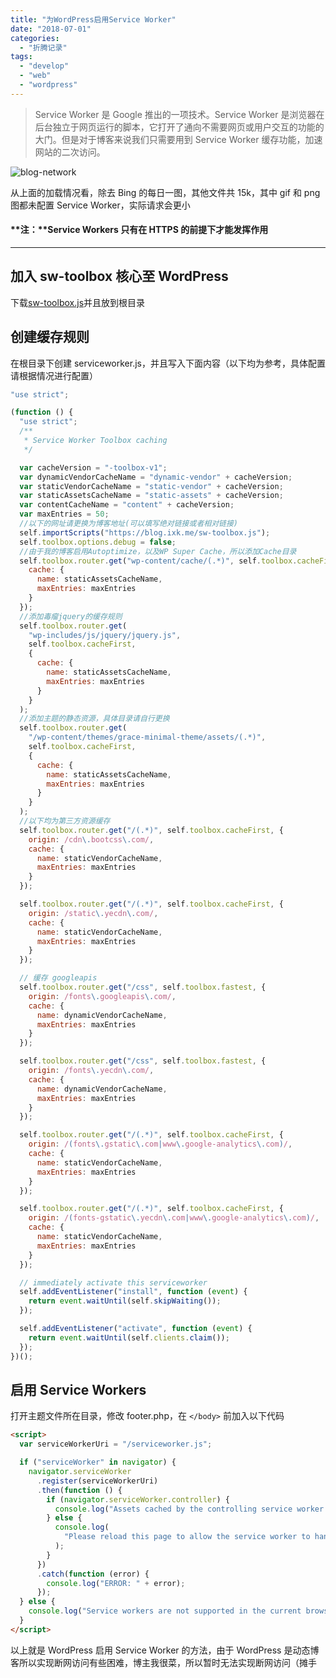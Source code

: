 ```yaml
---
title: "为WordPress启用Service Worker"
date: "2018-07-01"
categories:
  - "折腾记录"
tags:
  - "develop"
  - "web"
  - "wordpress"
---
```


> Service Worker 是 Google 推出的一项技术。Service Worker 是浏览器在后台独立于网页运行的脚本，它打开了通向不需要网页或用户交互的功能的大门。但是对于博客来说我们只需要用到 Service Worker 缓存功能，加速网站的二次访问。

![blog-network](https://static.yecdn.com/syfxlin/blog-network.jpg)

从上面的加载情况看，除去 Bing 的每日一图，其他文件共 15k，其中 gif 和 png 图都未配置 Service Worker，实际请求会更小

#### **注：**Service Workers 只有在 HTTPS 的前提下才能发挥作用

---

## 加入 sw-toolbox 核心至 WordPress

下载[sw-toolbox.js](https://raw.githubusercontent.com/GoogleChrome/sw-toolbox/master/sw-toolbox.js)并且放到根目录

## 创建缓存规则

在根目录下创建 serviceworker.js，并且写入下面内容（以下均为参考，具体配置请根据情况进行配置）

```javascript
"use strict";

(function () {
  "use strict";
  /**
   * Service Worker Toolbox caching
   */

  var cacheVersion = "-toolbox-v1";
  var dynamicVendorCacheName = "dynamic-vendor" + cacheVersion;
  var staticVendorCacheName = "static-vendor" + cacheVersion;
  var staticAssetsCacheName = "static-assets" + cacheVersion;
  var contentCacheName = "content" + cacheVersion;
  var maxEntries = 50;
  //以下的网址请更换为博客地址(可以填写绝对链接或者相对链接)
  self.importScripts("https://blog.ixk.me/sw-toolbox.js");
  self.toolbox.options.debug = false;
  //由于我的博客启用Autoptimize，以及WP Super Cache，所以添加Cache目录
  self.toolbox.router.get("wp-content/cache/(.*)", self.toolbox.cacheFirst, {
    cache: {
      name: staticAssetsCacheName,
      maxEntries: maxEntries
    }
  });
  //添加毒瘤jquery的缓存规则
  self.toolbox.router.get(
    "wp-includes/js/jquery/jquery.js",
    self.toolbox.cacheFirst,
    {
      cache: {
        name: staticAssetsCacheName,
        maxEntries: maxEntries
      }
    }
  );
  //添加主题的静态资源，具体目录请自行更换
  self.toolbox.router.get(
    "/wp-content/themes/grace-minimal-theme/assets/(.*)",
    self.toolbox.cacheFirst,
    {
      cache: {
        name: staticAssetsCacheName,
        maxEntries: maxEntries
      }
    }
  );
  //以下均为第三方资源缓存
  self.toolbox.router.get("/(.*)", self.toolbox.cacheFirst, {
    origin: /cdn\.bootcss\.com/,
    cache: {
      name: staticVendorCacheName,
      maxEntries: maxEntries
    }
  });

  self.toolbox.router.get("/(.*)", self.toolbox.cacheFirst, {
    origin: /static\.yecdn\.com/,
    cache: {
      name: staticVendorCacheName,
      maxEntries: maxEntries
    }
  });

  // 缓存 googleapis
  self.toolbox.router.get("/css", self.toolbox.fastest, {
    origin: /fonts\.googleapis\.com/,
    cache: {
      name: dynamicVendorCacheName,
      maxEntries: maxEntries
    }
  });

  self.toolbox.router.get("/css", self.toolbox.fastest, {
    origin: /fonts\.yecdn\.com/,
    cache: {
      name: dynamicVendorCacheName,
      maxEntries: maxEntries
    }
  });

  self.toolbox.router.get("/(.*)", self.toolbox.cacheFirst, {
    origin: /(fonts\.gstatic\.com|www\.google-analytics\.com)/,
    cache: {
      name: staticVendorCacheName,
      maxEntries: maxEntries
    }
  });

  self.toolbox.router.get("/(.*)", self.toolbox.cacheFirst, {
    origin: /(fonts-gstatic\.yecdn\.com|www\.google-analytics\.com)/,
    cache: {
      name: staticVendorCacheName,
      maxEntries: maxEntries
    }
  });

  // immediately activate this serviceworker
  self.addEventListener("install", function (event) {
    return event.waitUntil(self.skipWaiting());
  });

  self.addEventListener("activate", function (event) {
    return event.waitUntil(self.clients.claim());
  });
})();
```

## 启用 Service Workers

打开主题文件所在目录，修改 footer.php，在 `</body>` 前加入以下代码

```html
<script>
  var serviceWorkerUri = "/serviceworker.js";

  if ("serviceWorker" in navigator) {
    navigator.serviceWorker
      .register(serviceWorkerUri)
      .then(function () {
        if (navigator.serviceWorker.controller) {
          console.log("Assets cached by the controlling service worker.");
        } else {
          console.log(
            "Please reload this page to allow the service worker to handle network operations."
          );
        }
      })
      .catch(function (error) {
        console.log("ERROR: " + error);
      });
  } else {
    console.log("Service workers are not supported in the current browser.");
  }
</script>
```

以上就是 WordPress 启用 Service Worker 的方法，由于 WordPress 是动态博客所以实现断网访问有些困难，博主我很菜，所以暂时无法实现断网访问（摊手
